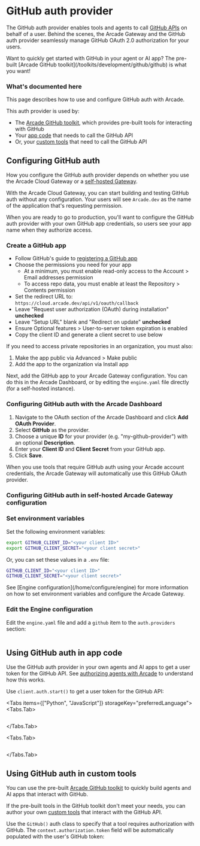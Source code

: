 
# GitHub auth provider

The GitHub auth provider enables tools and agents to call [GitHub APIs](https://docs.github.com/en/rest/overview/resources-in-the-rest-api) on behalf of a user. Behind the scenes, the Arcade Gateway and the GitHub auth provider seamlessly manage GitHub OAuth 2.0 authorization for your users.

<Tip>
  Want to quickly get started with GitHub in your agent or AI app? The pre-built
  [Arcade GitHub toolkit](/toolkits/development/github/github) is what you want!
</Tip>

### What's documented here

This page describes how to use and configure GitHub auth with Arcade.

This auth provider is used by:

- The [Arcade GitHub toolkit](/toolkits/development/github/github), which provides pre-built tools for interacting with GitHub
- Your [app code](#using-github-auth-in-app-code) that needs to call the GitHub API
- Or, your [custom tools](#using-github-auth-in-custom-tools) that need to call the GitHub API

## Configuring GitHub auth

How you configure the GitHub auth provider depends on whether you use the Arcade Cloud Gateway or a [self-hosted Gateway](/home/install/overview).

With the Arcade Cloud Gateway, you can start building and testing GitHub auth without any configuration. Your users will see `Arcade.dev` as the name of the application that's requesting permission.

When you are ready to go to production, you'll want to configure the GitHub auth provider with your own GitHub app credentials, so users see your app name when they authorize access.

### Create a GitHub app

- Follow GitHub's guide to [registering a GitHub app](https://docs.github.com/en/apps/creating-github-apps/registering-a-github-app/registering-a-github-app)
- Choose the permissions you need for your app
  - At a minimum, you must enable read-only access to the Account > Email addresses permission
  - To access repo data, you must enable at least the Repository > Contents permission
- Set the redirect URL to: `https://cloud.arcade.dev/api/v1/oauth/callback`
- Leave "Request user authorization (OAuth) during installation" **unchecked**
- Leave "Setup URL" blank and "Redirect on update" **unchecked**
- Ensure Optional features > User-to-server token expiration is enabled
- Copy the client ID and generate a client secret to use below

If you need to access private repositories in an organization, you must also:
  1. Make the app public via Advanced > Make public
  2. Add the app to the organization via Install app

Next, add the GitHub app to your Arcade Gateway configuration. You can do this in the Arcade Dashboard, or by editing the `engine.yaml` file directly (for a self-hosted instance).

### Configuring GitHub auth with the Arcade Dashboard

1. Navigate to the OAuth section of the Arcade Dashboard and click **Add OAuth Provider**.
2. Select **GitHub** as the provider.
3. Choose a unique **ID** for your provider (e.g. "my-github-provider") with an optional **Description**.
4. Enter your **Client ID** and **Client Secret** from your GitHub app.
5. Click **Save**.

When you use tools that require GitHub auth using your Arcade account credentials, the Arcade Gateway will automatically use this GitHub OAuth provider.

### Configuring GitHub auth in self-hosted Arcade Gateway configuration

<Steps>

### Set environment variables

Set the following environment variables:

```bash
export GITHUB_CLIENT_ID="<your client ID>"
export GITHUB_CLIENT_SECRET="<your client secret>"
```

Or, you can set these values in a `.env` file:

```bash
GITHUB_CLIENT_ID="<your client ID>"
GITHUB_CLIENT_SECRET="<your client secret>"
```

<Tip>
  See [Engine configuration](/home/configure/engine) for more information on how
  to set environment variables and configure the Arcade Gateway.
</Tip>

### Edit the Engine configuration

Edit the `engine.yaml` file and add a `github` item to the `auth.providers` section:

```yaml file=<rootDir>/examples/code/integrations/github/config_provider.engine.yaml {3-9}

```

</Steps>

## Using GitHub auth in app code

Use the GitHub auth provider in your own agents and AI apps to get a user token for the GitHub API. See [authorizing agents with Arcade](/home/auth/how-arcade-helps) to understand how this works.

Use `client.auth.start()` to get a user token for the GitHub API:

<Tabs items={["Python", "JavaScript"]} storageKey="preferredLanguage">
<Tabs.Tab>

```python file=<rootDir>/examples/code/integrations/github/custom_auth.py {21-24}

```

</Tabs.Tab>

<Tabs.Tab>

```javascript file=<rootDir>/examples/code/integrations/github/custom_auth.js {20}

```

</Tabs.Tab>

</Tabs>

## Using GitHub auth in custom tools

You can use the pre-built [Arcade GitHub toolkit](/toolkits/development/github/github) to quickly build agents and AI apps that interact with GitHub.

If the pre-built tools in the GitHub toolkit don't meet your needs, you can author your own [custom tools](/home/build-tools/create-a-toolkit) that interact with the GitHub API.

Use the `GitHub()` auth class to specify that a tool requires authorization with GitHub. The `context.authorization.token` field will be automatically populated with the user's GitHub token:

```python file=<rootDir>/examples/code/integrations/github/custom_tool.py {3-4,7,15}

```

